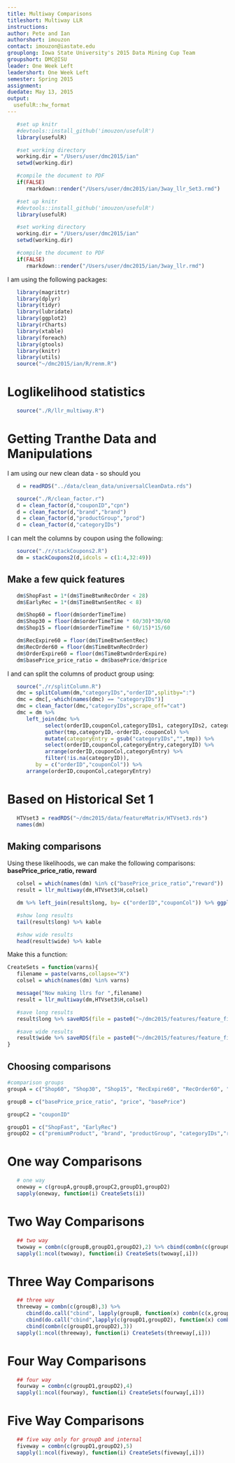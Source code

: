 ```yaml
---
title: Multiway Comparisons 
titleshort: Multiway LLR
instructions: 
author: Pete and Ian
authorshort: imouzon
contact: imouzon@iastate.edu
grouplong: Iowa State University's 2015 Data Mining Cup Team
groupshort: DMC@ISU
leader: One Week Left 
leadershort: One Week Left
semester: Spring 2015
assignment: 
duedate: May 13, 2015
output:
  usefulR::hw_format
---
```


<!--- # (R code (No Results in Document)) -->
```r
   #set up knitr
   #devtools::install_github('imouzon/usefulR')
   library(usefulR)

   #set working directory
   working.dir = "/Users/user/dmc2015/ian"
   setwd(working.dir)

   #compile the document to PDF
   if(FALSE) 
      rmarkdown::render("/Users/user/dmc2015/ian/3way_llr_Set3.rmd")
```

<!--- # (R code (No Results in Document)) -->
```r
   #set up knitr
   #devtools::install_github('imouzon/usefulR')
   library(usefulR)

   #set working directory
   working.dir = "/Users/user/dmc2015/ian"
   setwd(working.dir)

   #compile the document to PDF
   if(FALSE) 
      rmarkdown::render("/Users/user/dmc2015/ian/3way_llr.rmd")
```

I am using the following packages:
<!--- # (R code (No Results in Document))-->
```r
   library(magrittr)
   library(dplyr)
   library(tidyr)
   library(lubridate)
   library(ggplot2)
   library(rCharts)
   library(xtable)
   library(foreach)
   library(gtools)
   library(knitr)
   library(utils)
   source("~/dmc2015/ian/R/renm.R")
```


# Loglikelihood statistics

<!--- xx: R code (No Results in Document) -->
```r
   source("./R/llr_multiway.R")
```

# Getting Tranthe Data and Manipulations 
I am using our new clean data - so should you
<!--- chunk-label: R code (No Results in Document) -->
```r
   d = readRDS("../data/clean_data/universalCleanData.rds")

   source("./R/clean_factor.r")
   d = clean_factor(d,"couponID","cpn")
   d = clean_factor(d,"brand","brand")
   d = clean_factor(d,"productGroup","prod")
   d = clean_factor(d,"categoryIDs")
```

I can melt the columns by coupon using the following:
<!--- : R code (No Results in Document) -->
```r
   source("./r/stackCoupons2.R")
   dm = stackCoupons2(d,idcols = c(1:4,32:49)) 
```

## Make a few quick features
<!--- : R code (No Results in Document) -->
```r
   dm$ShopFast = 1*(dm$TimeBtwnRecOrder < 28)
   dm$EarlyRec = 1*(dm$TimeBtwnSentRec < 8)

   dm$Shop60 = floor(dm$orderTimeTime)
   dm$Shop30 = floor(dm$orderTimeTime * 60/30)*30/60
   dm$Shop15 = floor(dm$orderTimeTime * 60/15)*15/60

   dm$RecExpire60 = floor(dm$TimeBtwnSentRec)
   dm$RecOrder60 = floor(dm$TimeBtwnRecOrder)
   dm$OrderExpire60 = floor(dm$TimeBtwnOrderExpire)
   dm$basePrice_price_ratio = dm$basePrice/dm$price
```

I and can split the columns of product group using:
<!--- splitcols: R code (No Results in Document) -->
```r
   source("./r/splitColumn.R")
   dmc = splitColumn(dm,"categoryIDs","orderID",splitby=":") 
   dmc = dmc[,-which(names(dmc) == "categoryIDs")]
   dmc = clean_factor(dmc,"categoryIDs",scrape_off="cat")
   dmc = dm %>% 
      left_join(dmc %>%
            select(orderID,couponCol,categoryIDs1, categoryIDs2, categoryIDs3, categoryIDs4, categoryIDs5) %>%
            gather(tmp,categoryID,-orderID,-couponCol) %>%
            mutate(categoryEntry = gsub("categoryIDs","",tmp)) %>%
            select(orderID,couponCol,categoryEntry,categoryID) %>%
            arrange(orderID,couponCol,categoryEntry) %>%
            filter(!is.na(categoryID)),
         by = c("orderID","couponCol")) %>%
      arrange(orderID,couponCol,categoryEntry)
```

# Based on Historical Set 1
<!--- readHist1: R code (No Results in Document) -->
```r
   HTVset3 = readRDS("~/dmc2015/data/featureMatrix/HTVset3.rds")
   names(dm)
```


## Making comparisons
Using these likelihoods, we can make the following comparisons:
**basePrice_price_ratio, reward**
<!--- : R code (No Results in Document) -->
```r
   colsel = which(names(dm) %in% c("basePrice_price_ratio","reward"))
   result = llr_multiway(dm,HTVset3$H,colsel)

   dm %>% left_join(result$long, by= c("orderID","couponCol")) %>% ggplot(aes(factor(reward),llr_naive_rwdXbasePrice_price_ratio,color=factor(couponUsed),group=couponCol)) + geom_boxplot()

   #show long results
   tail(result$long) %>% kable

   #show wide results
   head(result$wide) %>% kable
```

Make this a function:
<!--- : R code (No Results in Document) -->
```r
CreateSets = function(varns){
   filename = paste(varns,collapse="X")
   colsel = which(names(dm) %in% varns)

   message("Now making llrs for ",filename)
   result = llr_multiway(dm,HTVset3$H,colsel)

   #save long results
   result$long %>% saveRDS(file = paste0("~/dmc2015/features/feature_files/set3/llr_",filename,"_long.rds"))

   #save wide results
   result$wide %>% saveRDS(file = paste0("~/dmc2015/features/feature_files/set3/llr_",filename,"_wide.rds"))
}
```

## Choosing comparisons

<!--- chunk-label: R code (No Results in Document) -->
```r
#comparison groups
groupA = c("Shop60", "Shop30", "Shop15", "RecExpire60", "RecOrder60", "OrderExpire60")

groupB = c("basePrice_price_ratio", "price", "basePrice")

groupC2 = "couponID"

groupD1 = c("ShopFast", "EarlyRec")
groupD2 = c("premiumProduct", "brand", "productGroup", "categoryIDs","reward")
```


# One way Comparisons
<!--- chunk-label: R code (No Results in Document) -->
```r
   # one way
   oneway = c(groupA,groupB,groupC2,groupD1,groupD2)
   sapply(oneway, function(i) CreateSets(i)) 
```


# Two Way Comparisons
<!--- chunk-label: R code (No Results in Document) -->
```r
   ## two way
   twoway = combn(c(groupB,groupD1,groupD2),2) %>% cbind(combn(c(groupC2,groupD1),2))
   sapply(1:ncol(twoway), function(i) CreateSets(twoway[,i]))
```


# Three Way Comparisons
<!--- chunk-label: R code (No Results in Document) -->
```r
   ## three way 
   threeway = combn(c(groupB),3) %>%                                                             
      cbind(do.call("cbind", lapply(groupB, function(x) combn(c(x,groupD1,groupD2),3)))) %>%    
      cbind(do.call("cbind",lapply(c(groupD1,groupD2), function(x) combn(c(x,groupB),3)))) %>% 
      cbind(combn(c(groupD1,groupD2),3))
   sapply(1:ncol(threeway), function(i) CreateSets(threeway[,i]))
```


# Four Way Comparisons
<!--- chunk-label: R code (No Results in Document) -->
```r
   ## four way
   fourway = combn(c(groupD1,groupD2),4)
   sapply(1:ncol(fourway), function(i) CreateSets(fourway[,i]))
```


# Five Way Comparisons
<!--- chunk-label: R code (No Results in Document) -->
```r
   ## five way only for groupD and internal
   fiveway = combn(c(groupD1,groupD2),5)
   sapply(1:ncol(fiveway), function(i) CreateSets(fiveway[,i]))
```
